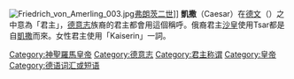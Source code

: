 {{Unreferenced |time=2010-08-22T12:13:08+00:00 }}
{{貴族等級}}
[[File:Friedrich_von_Amerling_003.jpg|thumb]][[弗朗茨二世_(神聖羅馬帝國)|弗朗茨二世]]]]
'''凱撒'''（Caesar）在[[德文|德文]]（{{lang|de|Kaiser}}）之中意為「君主」，[[德意志|德意志]]族裔的君主都會用這個稱呼。俄裔君主[[沙皇|沙皇]]使用Tsar都是自[[凯撒_(头衔)|凱撒]]而來。女性君主使用「Kaiserin」一詞。

{{Authority control}}
{{germany-stub}}

[[Category:神聖羅馬皇帝|Category:神聖羅馬皇帝]]
[[Category:德意志|Category:德意志]]
[[Category:君主称谓|Category:君主称谓]]
[[Category:皇帝|Category:皇帝]]
[[Category:德语词汇或短语|Category:德语词汇或短语]]